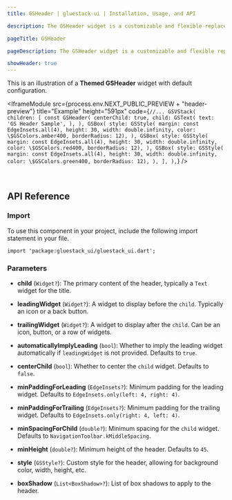 ```yaml
---
title: GSHeader | gluestack-ui | Installation, Usage, and API

description: The GSHeader widget is a customizable and flexible replacement for the standard AppBar in Flutter applications. It is designed to offer enhanced styling options and additional functionality, suitable for a variety of use cases.

pageTitle: GSHeader

pageDescription: The GSHeader widget is a customizable and flexible replacement for the standard AppBar in Flutter applications. It is designed to offer enhanced styling options and additional functionality, suitable for a variety of use cases.

showHeader: true
---
```



<Meta title="Components/Layout/Header" />

This is an illustration of a **Themed GSHeader** widget with default configuration.

<IframeModule
  src={process.env.NEXT_PUBLIC_PREVIEW + "header-preview"}
  title="Example"
  height="591px"
  code={`
    //...
    GSVStack(
        children: [
          const GSHeader(
            centerChild: true,
            child: GSText(
              text: 'GS Header Sample',
            ),
          ),
          GSBox(
            style: GSStyle(
                margin: const EdgeInsets.all(4),
                height: 30,
                width: double.infinity,
                color: \$GSColors.amber400,
                borderRadius: 12),
          ),
          GSBox(
            style: GSStyle(
                margin: const EdgeInsets.all(4),
                height: 30,
                width: double.infinity,
                color: \$GSColors.red400,
                borderRadius: 12),
          ),
          GSBox(
            style: GSStyle(
                margin: const EdgeInsets.all(4),
                height: 30,
                width: double.infinity,
                color: \$GSColors.green400,
                borderRadius: 12),
          ),
        ],
      ),
`}
/>

<br />

## API Reference

### Import

To use this component in your project, include the following import statement in your file.

```
import 'package:gluestack_ui/gluestack_ui.dart';
```

### Parameters

- **child** (`Widget?`): The primary content of the header, typically a `Text` widget for the title.

- **leadingWidget** (`Widget?`): A widget to display before the `child`. Typically an icon or a back button.

- **trailingWidget** (`Widget?`): A widget to display after the `child`. Can be an icon, button, or a row of widgets.

- **automaticallyImplyLeading** (`bool`): Whether to imply the leading widget automatically if `leadingWidget` is not provided. Defaults to `true`.

- **centerChild** (`bool`): Whether to center the `child` widget. Defaults to `false`.

- **minPaddingForLeading** (`EdgeInsets?`): Minimum padding for the leading widget. Defaults to `EdgeInsets.only(left: 4, right: 4)`.

- **minPaddingForTrailing** (`EdgeInsets?`): Minimum padding for the trailing widget. Defaults to `EdgeInsets.only(right: 4, left: 4)`.

- **minSpacingForChild** (`double?`): Minimum spacing for the `child` widget. Defaults to `NavigationToolbar.kMiddleSpacing`.

- **minHeight** (`double?`): Minimum height of the header. Defaults to `45`.

- **style** (`GSStyle?`): Custom style for the header, allowing for background color, width, height, etc.

- **boxShadow** (`List<BoxShadow>?`): List of box shadows to apply to the header.